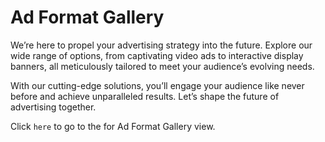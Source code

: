
# Ad Format Gallery

We’re here to propel your advertising strategy into the future. Explore our wide range of options, from captivating video ads to interactive display banners, all meticulously tailored to meet your audience’s evolving needs. 

With our cutting-edge solutions, you’ll engage your audience like never before and achieve unparalleled results. Let’s shape the future of advertising together.

Click <Link href="https://bidmatic.io/ad-format/display-banner-web/">`here`</Link> to go to the for Ad Format Gallery view.